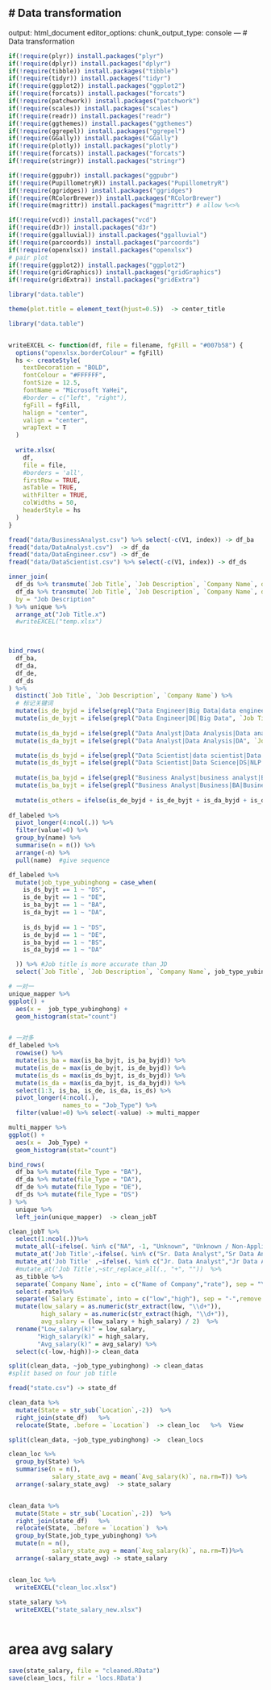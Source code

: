 # Data transformation
---
output: html_document
editor_options: 
  chunk_output_type: console
---
# Data transformation
```r
if(!require(plyr)) install.packages("plyr")
if(!require(dplyr)) install.packages("dplyr")
if(!require(tibble)) install.packages("tibble")
if(!require(tidyr)) install.packages("tidyr")
if(!require(ggplot2)) install.packages("ggplot2")
if(!require(forcats)) install.packages("forcats")
if(!require(patchwork)) install.packages("patchwork")
if(!require(scales)) install.packages("scales")
if(!require(readr)) install.packages("readr")
if(!require(ggthemes)) install.packages("ggthemes")
if(!require(ggrepel)) install.packages("ggrepel")
if(!require(GGally)) install.packages("GGally")
if(!require(plotly)) install.packages("plotly")
if(!require(forcats)) install.packages("forcats")
if(!require(stringr)) install.packages("stringr")

if(!require(ggpubr)) install.packages("ggpubr")
if(!require(PupillometryR)) install.packages("PupillometryR")
if(!require(ggridges)) install.packages("ggridges")
if(!require(RColorBrewer)) install.packages("RColorBrewer")
if(!require(magrittr)) install.packages("magrittr") # allow %<>%

if(!require(vcd)) install.packages("vcd")
if(!require(d3r)) install.packages("d3r")
if(!require(ggalluvial)) install.packages("ggalluvial")
if(!require(parcoords)) install.packages("parcoords")
if(!require(openxlsx)) install.packages("openxlsx")
# pair plot
if(!require(ggplot2)) install.packages("ggplot2")
if(!require(gridGraphics)) install.packages("gridGraphics")
if(!require(gridExtra)) install.packages("gridExtra")

library("data.table")

theme(plot.title = element_text(hjust=0.5))  -> center_title
```


```r
library("data.table")


writeEXCEL <- function(df, file = filename, fgFill = "#007b58") {
  options("openxlsx.borderColour" = fgFill)
  hs <- createStyle(
    textDecoration = "BOLD",
    fontColour = "#FFFFFF",
    fontSize = 12.5,
    fontName = "Microsoft YaHei",
    #border = c("left", "right"),
    fgFill = fgFill,
    halign = "center",
    valign = "center",
    wrapText = T
  )
  
  write.xlsx(
    df,
    file = file,
    #borders = 'all',
    firstRow = TRUE,
    asTable = TRUE,
    withFilter = TRUE,
    colWidths = 50, 
    headerStyle = hs
  )
}

```




```r
fread("data/BusinessAnalyst.csv") %>% select(-c(V1, index)) -> df_ba
fread("data/DataAnalyst.csv")  -> df_da
fread("data/DataEngineer.csv") -> df_de
fread("data/DataScientist.csv") %>% select(-c(V1, index)) -> df_ds
```

```r
inner_join(
  df_ds %>% transmute(`Job Title`, `Job Description`, `Company Name`, datafile = "DS"),
  df_da %>% transmute(`Job Title`, `Job Description`, `Company Name`, datafile = "DA"),
  by = "Job Description"
) %>% unique %>%
  arrange_at("Job Title.x")
  #writeEXCEL("temp.xlsx")

  
```
 
 
```r
bind_rows(
  df_ba,
  df_da,
  df_de,
  df_ds
) %>% 
  distinct(`Job Title`, `Job Description`, `Company Name`) %>%
  # 标记关键词
  mutate(is_de_byjd = ifelse(grepl("Data Engineer|Big Data|data engineer|Data engineer|data Engineer", `Job Description`), 1, 0)) %>%
  mutate(is_de_byjt = ifelse(grepl("Data Engineer|DE|Big Data", `Job Title`, ignore.case = T), 1, 0)) %>%
  
  mutate(is_da_byjd = ifelse(grepl("Data Analyst|Data Analysis|Data analyst|data analyst", `Job Description`), 1, 0)) %>%
  mutate(is_da_byjt = ifelse(grepl("Data Analyst|Data Analysis|DA", `Job Title`, ignore.case = T), 1, 0)) %>%

  mutate(is_ds_byjd = ifelse(grepl("Data Scientist|data scientist|Data scientist||data Scientist|Data Science|data science|Data science|NLP|Machine Learning|machine learning|Machine learning", `Job Description`,), 1, 0)) %>%
  mutate(is_ds_byjt = ifelse(grepl("Data Scientist|Data Science|DS|NLP|Machine Learning|ML", `Job Title`, ignore.case = T), 1, 0)) %>%
  
  mutate(is_ba_byjd = ifelse(grepl("Business Analyst|business analyst|Business analyst|Business Analytics|business analytics|Business analytics", `Job Description`), 1, 0)) %>%
  mutate(is_ba_byjt = ifelse(grepl("Business Analyst|Business|BA|Business Analytics", `Job Title`, ignore.case = T), 1, 0)) %>%
  
  mutate(is_others = ifelse(is_de_byjd + is_de_byjt + is_da_byjd + is_da_byjt + is_ba_byjt + is_ba_byjd + is_ds_byjt + is_ds_byjd== 0, 1, 0)) -> df_labeled   
  
df_labeled %>%
  pivot_longer(4:ncol(.)) %>% 
  filter(value!=0) %>%
  group_by(name) %>%
  summarise(n = n()) %>%
  arrange(-n) %>%
  pull(name)  #give sequence 

df_labeled %>%
  mutate(job_type_yubinghong = case_when(
    is_ds_byjt == 1 ~ "DS",
    is_de_byjt == 1 ~ "DE",
    is_ba_byjt == 1 ~ "BA",
    is_da_byjt == 1 ~ "DA",
    
    is_ds_byjd == 1 ~ "DS",
    is_de_byjd == 1 ~ "DE",
    is_ba_byjd == 1 ~ "BS",
    is_da_byjd == 1 ~ "DA"

  )) %>% #Job title is more accurate than JD
  select(`Job Title`, `Job Description`, `Company Name`, job_type_yubinghong) -> unique_mapper

# 一对一
unique_mapper %>%
ggplot() +
  aes(x =  job_type_yubinghong) +
  geom_histogram(stat="count")


# 一对多
df_labeled %>%
  rowwise() %>%
  mutate(is_ba = max(is_ba_byjt, is_ba_byjd)) %>%
  mutate(is_de = max(is_de_byjt, is_de_byjd)) %>%
  mutate(is_ds = max(is_ds_byjt, is_ds_byjd)) %>%
  mutate(is_da = max(is_da_byjt, is_da_byjd)) %>%
  select(1:3, is_ba, is_de, is_da, is_ds) %>%
  pivot_longer(4:ncol(.), 
               names_to = "Job_Type") %>% 
  filter(value!=0) %>% select(-value) -> multi_mapper

multi_mapper %>%  
ggplot() +
  aes(x =  Job_Type) +
  geom_histogram(stat="count")
```
 
```r
bind_rows(
  df_ba %>% mutate(file_Type = "BA"),
  df_da %>% mutate(file_Type = "DA"),
  df_de %>% mutate(file_Type = "DE"),
  df_ds %>% mutate(file_Type = "DS")
) %>%
  unique %>%
  left_join(unique_mapper)  -> clean_jobT  

```


```r
clean_jobT %>%
  select(1:ncol(.))%>%
  mutate_all(~ifelse(. %in% c("NA", -1, "Unknown", "Unknown / Non-Applicable"), NA, .))   %>%
  mutate_at('Job Title',~ifelse(. %in% c("Sr. Data Analyst","Sr Data Analyst","Sr Analyst,Dara","(Senior) Data Engineer" ), "Senior Data Analyst", .)) %>%
  mutate_at('Job Title' ,~ifelse(. %in% c("Jr. Data Analyst","Jr Data Analyst","Data Analyst Junior"), "Junior Data Analyst", .)) %>%
  #mutate_at('Job Title',~str_replace_all(., "+", ""))  %>%
  as_tibble %>%
  separate(`Company Name`, into = c("Name of Company","rate"), sep = "\n",remove = T) %>% 
  select(-rate)%>% 
  separate(`Salary Estimate`, into = c("low","high"), sep = "-",remove = T) %>%
  mutate(low_salary = as.numeric(str_extract(low, "\\d+")),
         high_salary = as.numeric(str_extract(high, "\\d+")),
         avg_salary = (low_salary + high_salary) / 2)  %>% 
  rename("Low_salary(k)" = low_salary,
        "High_salary(k)" = high_salary, 
        "Avg_salary(k)" = avg_salary) %>%  
  select(c(-low,-high))-> clean_data  


```

```r
split(clean_data, ~job_type_yubinghong) -> clean_datas
#split based on four job title 
```

```r

fread("state.csv") -> state_df

clean_data %>% 
  mutate(State = str_sub(`Location`,-2))  %>% 
  right_join(state_df)   %>% 
  relocate(State, .before = `Location`)  -> clean_loc   %>%  View

split(clean_data, ~job_type_yubinghong) ->  clean_locs 


```

```r
clean_loc %>% 
  group_by(State) %>% 
  summarise(n = n(),
            salary_state_avg = mean(`Avg_salary(k)`, na.rm=T)) %>% 
  arrange(-salary_state_avg)  -> state_salary


clean_data %>% 
  mutate(State = str_sub(`Location`,-2))  %>% 
  right_join(state_df)   %>% 
  relocate(State, .before = `Location`)  %>% 
  group_by(State,job_type_yubinghong) %>% 
  mutate(n = n(),
            salary_state_avg = mean(`Avg_salary(k)`, na.rm=T))%>% 
  arrange(-salary_state_avg) -> state_salary


clean_loc %>%
  writeEXCEL("clean_loc.xlsx") 
  
state_salary %>%
  writeEXCEL("state_salary_new.xlsx")
```



```r

```


# area avg salary 


```r
save(state_salary, file = "cleaned.RData")
save(clean_locs, filr = 'locs.RData')
```

